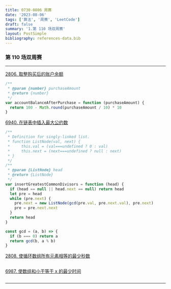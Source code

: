 ```yaml
---
title: 0730-0806 周赛
date: '2023-08-06'
tags: ['算法', '周赛', 'LeetCode']
draft: false
summary: '1.第 110 场双周赛'
layout: PostSimple
bibliography: references-data.bib
---
```


### 第 110 场双周赛

---

[2806. 取整购买后的账户余额](https://leetcode.cn/problems/account-balance-after-rounded-purchase/)

```js
/**
 * @param {number} purchaseAmount
 * @return {number}
 */
var accountBalanceAfterPurchase = function (purchaseAmount) {
  return 100 - Math.round(purchaseAmount / 10) * 10
}
```

[6940. 在链表中插入最大公约数](https://leetcode.cn/problems/insert-greatest-common-divisors-in-linked-list/)

```js
/**
 * Definition for singly-linked list.
 * function ListNode(val, next) {
 *     this.val = (val===undefined ? 0 : val)
 *     this.next = (next===undefined ? null : next)
 * }
 */
/**
 * @param {ListNode} head
 * @return {ListNode}
 */
var insertGreatestCommonDivisors = function (head) {
  if (head == null || head.next == null) return head
  let pre = head
  while (pre.next) {
    pre.next = new ListNode(gcd(pre.val, pre.next.val), pre.next)
    pre = pre.next.next
  }
  return head
}

const gcd = (a, b) => {
  if (b === 0) return a
  return gcd(b, a % b)
}
```

[2808. 使循环数组所有元素相等的最少秒数](https://leetcode.cn/problems/minimum-seconds-to-equalize-a-circular-array/)

```js

```

[6987. 使数组和小于等于 x 的最少时间](https://leetcode.cn/problems/minimum-time-to-make-array-sum-at-most-x/)

```js

```

---
